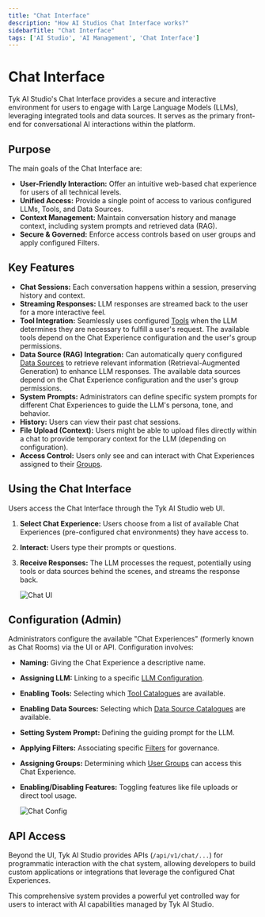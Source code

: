 ```yaml
---
title: "Chat Interface"
description: "How AI Studios Chat Interface works?"
sidebarTitle: "Chat Interface"
tags: ['AI Studio', 'AI Management', 'Chat Interface']
---
```


# Chat Interface

Tyk AI Studio's Chat Interface provides a secure and interactive environment for users to engage with Large Language Models (LLMs), leveraging integrated tools and data sources. It serves as the primary front-end for conversational AI interactions within the platform.

## Purpose

The main goals of the Chat Interface are:

*   **User-Friendly Interaction:** Offer an intuitive web-based chat experience for users of all technical levels.
*   **Unified Access:** Provide a single point of access to various configured LLMs, Tools, and Data Sources.
*   **Context Management:** Maintain conversation history and manage context, including system prompts and retrieved data (RAG).
*   **Secure & Governed:** Enforce access controls based on user groups and apply configured Filters.

## Key Features

*   **Chat Sessions:** Each conversation happens within a session, preserving history and context.
*   **Streaming Responses:** LLM responses are streamed back to the user for a more interactive feel.
*   **Tool Integration:** Seamlessly uses configured [Tools](/docsv2/nightly/docsv2/nightly/ai-management/ai-studio/tools) when the LLM determines they are necessary to fulfill a user's request. The available tools depend on the Chat Experience configuration and the user's group permissions.
*   **Data Source (RAG) Integration:** Can automatically query configured [Data Sources](/docsv2/nightly/docsv2/nightly/ai-management/ai-studio/datasources-rag) to retrieve relevant information (Retrieval-Augmented Generation) to enhance LLM responses. The available data sources depend on the Chat Experience configuration and the user's group permissions.
*   **System Prompts:** Administrators can define specific system prompts for different Chat Experiences to guide the LLM's persona, tone, and behavior.
*   **History:** Users can view their past chat sessions.
*   **File Upload (Context):** Users might be able to upload files directly within a chat to provide temporary context for the LLM (depending on configuration).
*   **Access Control:** Users only see and can interact with Chat Experiences assigned to their [Groups](/docsv2/nightly/docsv2/nightly/ai-management/ai-studio/user-management).

## Using the Chat Interface

Users access the Chat Interface through the Tyk AI Studio web UI.

1.  **Select Chat Experience:** Users choose from a list of available Chat Experiences (pre-configured chat environments) they have access to.
2.  **Interact:** Users type their prompts or questions.
3.  **Receive Responses:** The LLM processes the request, potentially using tools or data sources behind the scenes, and streams the response back.

    <img src="/img/ai-management/chat-interface-ui.png" alt="Chat UI" />

## Configuration (Admin)

Administrators configure the available "Chat Experiences" (formerly known as Chat Rooms) via the UI or API. Configuration involves:

*   **Naming:** Giving the Chat Experience a descriptive name.
*   **Assigning LLM:** Linking to a specific [LLM Configuration](/docsv2/nightly/docsv2/nightly/ai-management/ai-studio/llm-management).
*   **Enabling Tools:** Selecting which [Tool Catalogues](/docsv2/nightly/docsv2/nightly/ai-management/ai-studio/tools) are available.
*   **Enabling Data Sources:** Selecting which [Data Source Catalogues](/docsv2/nightly/docsv2/nightly/ai-management/ai-studio/datasources-rag) are available.
*   **Setting System Prompt:** Defining the guiding prompt for the LLM.
*   **Applying Filters:** Associating specific [Filters](/docsv2/nightly/docsv2/nightly/ai-management/ai-studio/filters) for governance.
*   **Assigning Groups:** Determining which [User Groups](/docsv2/nightly/docsv2/nightly/ai-management/ai-studio/user-management) can access this Chat Experience.
*   **Enabling/Disabling Features:** Toggling features like file uploads or direct tool usage.

    <img src="/img/ai-management/chat-experience-config.png" alt="Chat Config" />

## API Access

Beyond the UI, Tyk AI Studio provides APIs (`/api/v1/chat/...`) for programmatic interaction with the chat system, allowing developers to build custom applications or integrations that leverage the configured Chat Experiences.

This comprehensive system provides a powerful yet controlled way for users to interact with AI capabilities managed by Tyk AI Studio.
